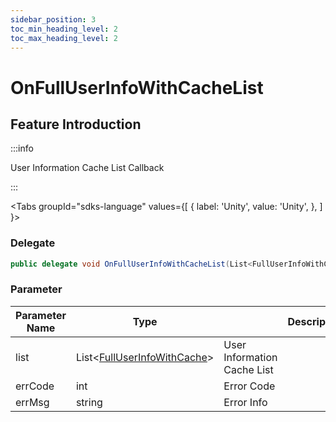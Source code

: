 ```yaml
---
sidebar_position: 3
toc_min_heading_level: 2
toc_max_heading_level: 2
---
```


# OnFullUserInfoWithCacheList

## Feature Introduction

:::info

User Information Cache List Callback

:::

<Tabs
groupId="sdks-language"
values={[
{ label: 'Unity', value: 'Unity', },
]
}>

<TabItem value="Unity">

### Delegate

```C# showLineNumbers
public delegate void OnFullUserInfoWithCacheList(List<FullUserInfoWithCache> list, int errCode, string errMsg);
```

### Parameter

| Parameter Name | Type                           || Description     |
| -------- | -------------------------------------------------------------------------------------- | -------- | -------- |
| list | List<[FullUserInfoWithCache](/class/user/fullUserInfo.mdx)> |  User Information Cache List |
| errCode | int | Error Code |
| errMsg | string |Error Info |



</TabItem>

</Tabs>
